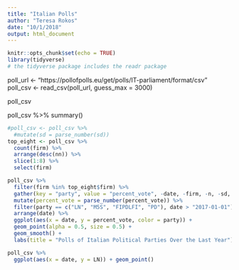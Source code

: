 ```yaml
---
title: "Italian Polls"
author: "Teresa Rokos"
date: "10/1/2018"
output: html_document
---
```


```r
knitr::opts_chunk$set(echo = TRUE)
library(tidyverse)
# the tidyverse package includes the readr package

```
poll_url <- "https://pollofpolls.eu/get/polls/IT-parliament/format/csv"
poll_csv <- read_csv(poll_url, guess_max = 3000)

poll_csv

poll_csv %>%
  summary()
```r
#poll_csv <- poll_csv %>% 
  #mutate(sd = parse_number(sd))
top_eight <- poll_csv %>%
  count(firm) %>%
  arrange(desc(nn)) %>%
  slice(1:8) %>% 
  select(firm)

poll_csv %>%
  filter(firm %in% top_eight$firm) %>%
  gather(key = "party", value = "percent_vote", -date, -firm, -n, -sd, -source) %>%
  mutate(percent_vote = parse_number(percent_vote)) %>%
  filter(party == c("LN", "M5S", "FIPDLFI", "PD"), date > "2017-01-01") %>%
  arrange(date) %>%
  ggplot(aes(x = date, y = percent_vote, color = party)) +
  geom_point(alpha = 0.5, size = 0.5) +
  geom_smooth() +
  labs(title = "Polls of Italian Political Parties Over the Last Year")


```
```r
poll_csv %>%
  ggplot(aes(x = date, y = LN)) + geom_point()
```

